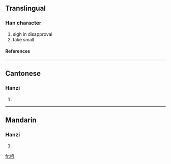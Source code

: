 {{see|嘰}}

==Translingual==
===Han character===
{{Han char|rn=30|rad=口|as=02|sn=5|four=|canj=口竹弓 (RHN)}}
# sigh in disapproval
# take small
====References====
{{Han ref|kx=0173.060|hdz=10572.040|uh=53FD|ud=21501}}
----
==Cantonese==
===Hanzi===
{{yue-hanzi|jyut=|y=gei1}}
# {{defn|Cantonese}}
----
==Mandarin==
===Hanzi===
{{cmn-hanzi|tra=嘰|pin=[[jī]] ([[ji1]])|wg=chi<sup>1</sup>}}
# {{defn|Mandarin}}

[[fr:叽]]